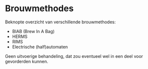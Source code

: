 # Brouwmethodes {#brouwmethodes}

Beknopte overzicht van verschillende brouwmethodes:

-  BIAB (Brew In A Bag)
-  HERMS
-  RIMS
-  Electrische (half)automaten

Geen uitvoerige behandeling, dat zou eventueel wel in een deel voor gevorderden kunnen.
